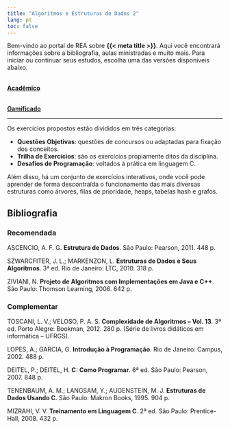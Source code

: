 ```yaml
---
title: "Algoritmos e Estruturas de Dados 2"
lang: pt
toc: false
---
```


Bem-vindo ao portal de REA sobre **{{< meta title >}}**. Aqui você encontrará informações sobre a bibliografia, aulas ministradas e muito mais.  Para iniciar ou continuar seus estudos, escolha uma das versões disponíveis abaixo.

::: {.grid}

::: {.g-col-6}
::: {.card .bg-success .text-white .text-center .p-4}
<i class="bi bi-mortarboard"></i>  
**[Acadêmico](academic/index.qmd){.stretched-link .text-white}**
:::
:::


::: {.g-col-6}
::: {.card .bg-primary .text-white .text-center .p-4}
<i class="bi bi-controller"></i>  
**[Gamificado](gaming/index.qmd){.stretched-link .text-white}**
:::
:::

:::


---

Os exercícios propostos estão divididos em três categorias:

- **Questões Objetivas**: questões de concursos ou adaptadas para fixação dos conceitos.
- **Trilha de Exercícios**: são os exercícios propiamente ditos da disciplina.
- **Desafios de Programação**: voltados à prática em linguagem C.

Além disso, há um conjunto de exercícios interativos, onde você pode aprender de forma descontraída o funcionamento das mais diversas estruturas como árvores, filas de prioridade, heaps, tabelas hash e grafos.

## Bibliografia

### Recomendada


::: {.bibliografia}


<!-- - ![](../figuras/bib/ASCENCIO.jpg){width=80px } -->
ASCENCIO, A. F. G. **Estrutura de Dados**. São Paulo: Pearson, 2011. 448 p.

<!-- - ![](../figuras/bib/JAYME.jpg){width=80px} -->
SZWARCFITER, J. L.; MARKENZON, L. **Estruturas de Dados e Seus Algoritmos**. 3ª ed. Rio de Janeiro: LTC, 2010. 318 p.

<!-- - ![](../figuras/bib/ZIVIANE.jpg){width=80px} -->
ZIVIANI, N. **Projeto de Algoritmos com Implementações em Java e C++**. São Paulo: Thomson Learning, 2006. 642 p.


:::

### Complementar

TOSCANI, L. V.; VELOSO, P. A. S. **Complexidade de Algoritmos – Vol. 13**. 3ª ed. Porto Alegre: Bookman, 2012. 280 p. (Série de livros didáticos em informática – UFRGS).

LOPES, A.; GARCIA, G. **Introdução à Programação**. Rio de Janeiro: Campus, 2002. 488 p.

DEITEL, P.; DEITEL, H. **C: Como Programar**. 6ª ed. São Paulo: Pearson, 2007. 848 p.

TENENBAUM, A. M.; LANGSAM, Y.; AUGENSTEIN, M. J. **Estruturas de Dados Usando C**. São Paulo: Makron Books, 1995. 904 p.

MIZRAHI, V. V. **Treinamento em Linguagem C**. 2ª ed. São Paulo: Prentice-Hall, 2008. 432 p.

